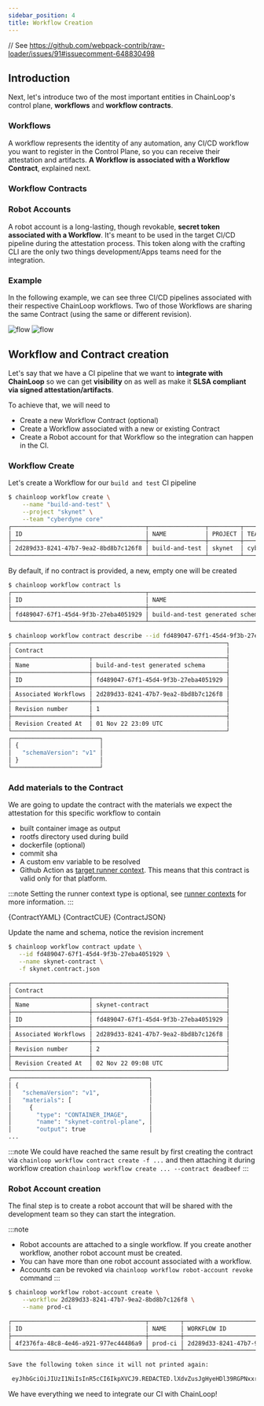 ```yaml
---
sidebar_position: 4
title: Workflow Creation
---
```


// See https://github.com/webpack-contrib/raw-loader/issues/91#issuecomment-648830498

## Introduction

Next, let's introduce two of the most important entities in ChainLoop's control plane, **workflows** and **workflow contracts**.

### Workflows

A workflow represents the identity of any automation, any CI/CD workflow you want to register in the Control Plane, so you can receive their attestation and artifacts. **A Workflow is associated with a Workflow Contract**, explained next.

### Workflow Contracts

<WorkflowContractIntro />

### Robot Accounts

A robot account is a long-lasting, though revokable, **secret token associated with a Workflow**. It's meant to be used in the target CI/CD pipeline during the attestation process. This token along with the crafting CLI are the only two things development/Apps teams need for the integration.

### Example
 
In the following example, we can see three CI/CD pipelines associated with their respective ChainLoop workflows. Two of those Workflows are sharing the same Contract (using the same or different revision).

![flow](/img/v2/workflow-overview.png#gh-light-mode-only)
![flow](/img/v2/workflow-overview-dark.png#gh-dark-mode-only)

## Workflow and Contract creation

Let's say that we have a CI pipeline that we want to **integrate with ChainLoop** so we can get **visibility** on as well as make it **SLSA compliant via signed attestation/artifacts**.

To achieve that, we will need to

* Create a new Workflow Contract (optional)
* Create a Workflow associated with a new or existing Contract
* Create a Robot account for that Workflow so the integration can happen in the CI.

### Workflow Create

Let's create a Workflow for our `build and test` CI pipeline
```bash
$ chainloop workflow create \
    --name "build-and-test" \
    --project "skynet" \
    --team "cyberdyne core"
┌──────────────────────────────────────┬────────────────┬─────────┬────────────────┬─────────────────────┬────────┬─────────────────┐
│ ID                                   │ NAME           │ PROJECT │ TEAM           │ CREATED AT          │ # RUNS │ LAST RUN STATUS │
├──────────────────────────────────────┼────────────────┼─────────┼────────────────┼─────────────────────┼────────┼─────────────────┤
│ 2d289d33-8241-47b7-9ea2-8bd8b7c126f8 │ build-and-test │ skynet  │ cyberdyne core │ 01 Nov 22 23:09 UTC │      0 │                 │
└──────────────────────────────────────┴────────────────┴─────────┴────────────────┴─────────────────────┴────────┴─────────────────┘
```

By default, if no contract is provided, a new, empty one will be created

```bash
$ chainloop workflow contract ls                                              
┌──────────────────────────────────────┬─────────────────────────────────┬─────────────────┬─────────────────────┬─────────────┐
│ ID                                   │ NAME                            │ LATEST REVISION │ CREATED AT          │ # WORKFLOWS │
├──────────────────────────────────────┼─────────────────────────────────┼─────────────────┼─────────────────────┼─────────────┤
│ fd489047-67f1-45d4-9f3b-27eba4051929 │ build-and-test generated schema │               1 │ 01 Nov 22 23:09 UTC │           1 │
└──────────────────────────────────────┴─────────────────────────────────┴─────────────────┴─────────────────────┴─────────────┘

$ chainloop workflow contract describe --id fd489047-67f1-45d4-9f3b-27eba4051929
┌─────────────────────────────────────────────────────────────┐
│ Contract                                                    │
├──────────────────────┬──────────────────────────────────────┤
│ Name                 │ build-and-test generated schema      │
├──────────────────────┼──────────────────────────────────────┤
│ ID                   │ fd489047-67f1-45d4-9f3b-27eba4051929 │
├──────────────────────┼──────────────────────────────────────┤
│ Associated Workflows │ 2d289d33-8241-47b7-9ea2-8bd8b7c126f8 │
├──────────────────────┼──────────────────────────────────────┤
│ Revision number      │ 1                                    │
├──────────────────────┼──────────────────────────────────────┤
│ Revision Created At  │ 01 Nov 22 23:09 UTC                  │
└──────────────────────┴──────────────────────────────────────┘
┌─────────────────────────┐
│ {                       │
│   "schemaVersion": "v1" │
│ }                       │
└─────────────────────────┘
```

### Add materials to the Contract

We are going to update the contract with the materials we expect the attestation for this specific workflow to contain

* built container image as output
* rootfs directory used during build
* dockerfile (optional)
* commit sha
* A custom env variable to be resolved
* Github Action as [target runner context](/reference/operator/contract#runner-context). This means that this contract is valid only for that platform.

:::note
   Setting the runner context type is optional, see [runner contexts](/reference/operator/contract#runner-context) for more information.
:::

<Tabs>
   <TabItem value="yaml" label="yaml" default>
      <CodeBlock language="yaml" title="skynet.contract.yaml" showLineNumbers>{ContractYAML}</CodeBlock>
   </TabItem>
   <TabItem value="cue" label="cue">
      <CodeBlock language="cue" title="skynet.contract.cue" showLineNumbers>{ContractCUE}</CodeBlock>
   </TabItem>
   <TabItem value="json" label="json">
      <CodeBlock language="json" title="skynet.contract.json" showLineNumbers>{ContractJSON}</CodeBlock>
   </TabItem>
</Tabs>

Update the name and schema, notice the revision increment

```bash
$ chainloop workflow contract update \
   --id fd489047-67f1-45d4-9f3b-27eba4051929 \
   --name skynet-contract \
   -f skynet.contract.json

┌─────────────────────────────────────────────────────────────┐
│ Contract                                                    │
├──────────────────────┬──────────────────────────────────────┤
│ Name                 │ skynet-contract                      │
├──────────────────────┼──────────────────────────────────────┤
│ ID                   │ fd489047-67f1-45d4-9f3b-27eba4051929 │
├──────────────────────┼──────────────────────────────────────┤
│ Associated Workflows │ 2d289d33-8241-47b7-9ea2-8bd8b7c126f8 │
├──────────────────────┼──────────────────────────────────────┤
│ Revision number      │ 2                                    │
├──────────────────────┼──────────────────────────────────────┤
│ Revision Created At  │ 02 Nov 22 09:08 UTC                  │
└──────────────────────┴──────────────────────────────────────┘
┌───────────────────────────────────────┐
│ {                                     │
│   "schemaVersion": "v1",              │
│   "materials": [                      │
│     {                                 │
│       "type": "CONTAINER_IMAGE",      │
│       "name": "skynet-control-plane", │
│       "output": true                  │
...
```

:::note
We could have reached the same result by first creating the contract via `chainloop workflow contract create -f ...` and then attaching it during workflow creation `chainloop workflow create ... --contract deadbeef`
:::

### Robot Account creation

The final step is to create a robot account that will be shared with the development team so they can start the integration. 

:::note
* Robot accounts are attached to a single workflow. If you create another workflow, another robot account must be created.
* You can have more than one robot account associated with a workflow.
* Accounts can be revoked via `chainloop workflow robot-account revoke` command
:::

```bash
$ chainloop workflow robot-account create \
    --workflow 2d289d33-8241-47b7-9ea2-8bd8b7c126f8 \
    --name prod-ci

┌──────────────────────────────────────┬─────────┬──────────────────────────────────────┬─────────────────────┬────────────┐
│ ID                                   │ NAME    │ WORKFLOW ID                          │ CREATED AT          │ REVOKED AT │
├──────────────────────────────────────┼─────────┼──────────────────────────────────────┼─────────────────────┼────────────┤
│ 4f2376fa-48c8-4e46-a921-977ec44486a9 │ prod-ci │ 2d289d33-8241-47b7-9ea2-8bd8b7c126f8 │ 01 Nov 22 23:43 UTC │            │
└──────────────────────────────────────┴─────────┴──────────────────────────────────────┴─────────────────────┴────────────┘

Save the following token since it will not printed again: 

 eyJhbGciOiJIUzI1NiIsInR5cCI6IkpXVCJ9.REDACTED.lXdvZusJgHyeHDl39RGPNxxrmTUZBN0_QAbJU5ZVxR8
```

We have everything we need to integrate our CI with ChainLoop!